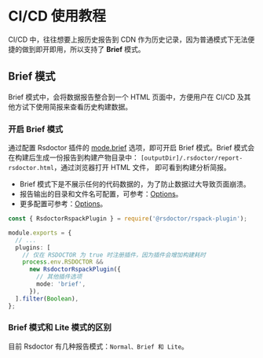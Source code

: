
# CI/CD 使用教程

CI/CD 中，往往想要上报历史报告到 CDN 作为历史记录，因为普通模式下无法便捷的做到即开即用，所以支持了 **Brief** 模式。

## Brief 模式

Brief 模式中，会将数据报告整合到一个 HTML 页面中，方便用户在 CI/CD 及其他方试下使用简报来查看历史构建数据。

### 开启 Brief 模式

<Badge text="Version: 0.4.0" type="warning" />

通过配置 Rsdoctor 插件的 [mode.brief](/config/options/options#mode) 选项，即可开启 Brief 模式。Brief 模式会在构建后生成一份报告到构建产物目录中： `[outputDir]/.rsdoctor/report-rsdoctor.html`，通过浏览器打开 HTML 文件，
即可看到构建分析简报。

- Brief 模式下是不展示任何的代码数据的，为了防止数据过大导致页面崩溃。
- 报告输出的目录和文件名可配置，可参考：[Options](/config/options/options#brief)。
- 更多配置可参考：[Options](/config/options/options#brief)。

```ts title="rspack.config.js"
const { RsdoctorRspackPlugin } = require('@rsdoctor/rspack-plugin');

module.exports = {
  // ...
  plugins: [
    // 仅在 RSDOCTOR 为 true 时注册插件，因为插件会增加构建耗时
    process.env.RSDOCTOR &&
      new RsdoctorRspackPlugin({
        // 其他插件选项
        mode: 'brief',
      }),
  ].filter(Boolean),
};
```

### Brief 模式和 Lite 模式的区别

目前 Rsdoctor 有几种报告模式：`Normal、Brief 和 Lite`。


<ModeIntro />
